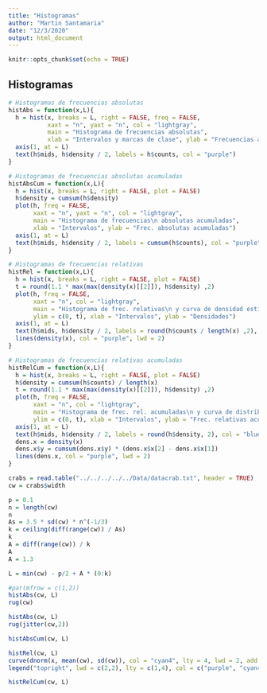 ```yaml
---
title: "Histogramas"
author: "Martin Santamaria"
date: "12/3/2020"
output: html_document
---
```


```r
knitr::opts_chunk$set(echo = TRUE)
```

## Histogramas

```r
# Histogramas de frecuencias absolutas
histAbs = function(x,L){
  h = hist(x, breaks = L, right = FALSE, freq = FALSE,
           xaxt = "n", yaxt = "n", col = "lightgray",
           main = "Histograma de frecuencias absolutas",
           xlab = "Intervalos y marcas de clase", ylab = "Frecuencias absolutas")
  axis(1, at = L)
  text(h$mids, h$density / 2, labels = h$counts, col = "purple")
}
```

```r
# Histogramas de frecuencias absolutas acumuladas
histAbsCum = function(x,L){
  h = hist(x, breaks = L, right = FALSE, plot = FALSE)
  h$density = cumsum(h$density)
  plot(h, freq = FALSE,
       xaxt = "n", yaxt = "n", col = "lightgray",
       main = "Histograma de frecuencias\n absolutas acumuladas",
       xlab = "Intervalos", ylab = "Frec. absolutas acumuladas")
  axis(1, at = L)
  text(h$mids, h$density / 2, labels = cumsum(h$counts), col = "purple")
}
```

```r
# Histogramas de frecuencias relativas
histRel = function(x,L){
  h = hist(x, breaks = L, right = FALSE, plot = FALSE)
  t = round(1.1 * max(max(density(x)[[2]]), h$density) ,2)
  plot(h, freq = FALSE,
       xaxt = "n", col = "lightgray",
       main = "Histograma de frec. relativas\n y curva de densidad estimada",
       ylim = c(0, t), xlab = "Intervalos", ylab = "Densidades")
  axis(1, at = L)
  text(h$mids, h$density / 2, labels = round(h$counts / length(x) ,2), col = "blue")
  lines(density(x), col = "purple", lwd = 2)
}
```

```r
# Histogramas de frecuencias relativas acumuladas
histRelCum = function(x,L){
  h = hist(x, breaks = L, right = FALSE, plot = FALSE)
  h$density = cumsum(h$counts) / length(x)
  t = round(1.1 * max(max(density(x)[[2]]), h$density) ,2)
  plot(h, freq = FALSE,
       xaxt = "n", col = "lightgray",
       main = "Histograma de frec. rel. acumuladas\n y curva de distribución estimada",
       ylim = c(0, t), xlab = "Intervalos", ylab = "Frec. relativas acumuladas")
  axis(1, at = L)
  text(h$mids, h$density / 2, labels = round(h$density, 2), col = "blue")
  dens.x = density(x)
  dens.x$y = cumsum(dens.x$y) * (dens.x$x[2] - dens.x$x[1])
  lines(dens.x, col = "purple", lwd = 2)
}
```

```r
crabs = read.table("../../../../../Data/datacrab.txt", header = TRUE)
cw = crabs$width
```

```r
p = 0.1
n = length(cw)
n
As = 3.5 * sd(cw) * n^(-1/3)
k = ceiling(diff(range(cw)) / As)
k
A = diff(range(cw)) / k
A
A = 1.3
```

```r
L = min(cw) - p/2 + A * (0:k)
```

```r
#par(mfrow = c(1,2))
histAbs(cw, L)
rug(cw)
```

```r
histAbs(cw, L)
rug(jitter(cw,2))
```

```r
histAbsCum(cw, L)
```

```r
histRel(cw, L)
curve(dnorm(x, mean(cw), sd(cw)), col = "cyan4", lty = 4, lwd = 2, add = TRUE)
legend("topright", lwd = c(2,2), lty = c(1,4), col = c("purple", "cyan4"), legend = c("Densidad Estimada", "Densidad Normal"))
```

```r
histRelCum(cw, L)
```
